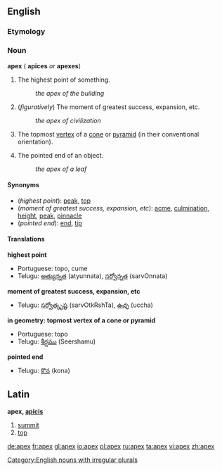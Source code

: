 ==English==
===Etymology===
{{L.}}

=== Noun ===
'''apex''' ({{plural}} '''apices''' ''or'' '''apexes''')

#The highest point of something.
#:''the apex of the building''
#(''figuratively'') The moment of greatest success, expansion, etc.
#:''the apex of civilization''
#{{geometry}} The topmost [[vertex]] of a [[cone]] or [[pyramid]] (in their conventional orientation).
#The pointed end of an object.
#:''the apex of a leaf''

====Synonyms====
*(''highest point''): [[peak]], [[top]]
*(''moment of greatest success, expansion, etc''): [[acme]], [[culmination]], [[height]], [[peak]], [[pinnacle]]
*(''pointed end''): [[end]], [[tip]]

====Translations====

'''highest point'''
{{top}}
{{mid}}
*Portuguese: topo, cume
*Telugu: [[అత్యున్నత]] (atyunnata), [[సర్వోన్నత]] (sarvOnnata)
{{bottom}}

'''moment of greatest success, expansion, etc'''
{{top}}
{{mid}}
*Telugu: [[సర్వోత్కృష్ట]] (sarvOtkRshTa), [[ఉచ్ఛ]] (uccha)
{{bottom}}

'''in geometry: topmost vertex of a cone or pyramid'''
{{top}}
{{mid}}
*Portuguese: topo
*Telugu: [[శీర్షము]] (Seershamu)
{{bottom}}

'''pointed end'''
{{top}}
{{mid}}
*Telugu: [[కొన]] (kona)
{{bottom}}

==Latin==

'''apex, [[Wiktionary Appendix:Latin third declension|apicis]]''' {{m}}

#[[summit]]
#[[top]]

[[Category:English nouns with irregular plurals]]

[[de:apex]]
[[fr:apex]]
[[gl:apex]]
[[io:apex]]
[[pl:apex]]
[[ru:apex]]
[[ta:apex]]
[[vi:apex]]
[[zh:apex]]